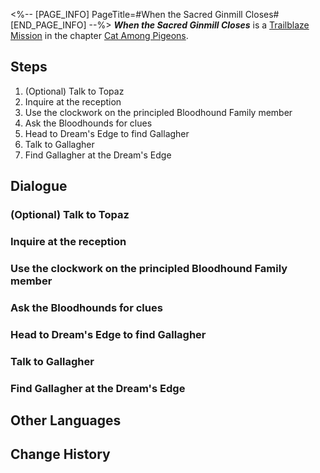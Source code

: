 <%-- [PAGE_INFO]
PageTitle=#When the Sacred Ginmill Closes#
[END_PAGE_INFO] --%>
{{Stub|Dialogue, characters, and location(s)}}
{{Mission Infobox
|id            = 1031201
|title         = 
|image         = Mission When the Sacred Ginmill Closes.png
|type          = Trailblaze
|event_name    = 
|chapter       = Cat Among Pigeons
|requirements  = [[Trailblaze Mission]] ''[[Double Indemnity]]'' completed
|summary       = Just as the investigation came to a dead end, you fortuitously ran into Topaz at the hotel lobby and successfully stumbled upon another clue &mdash; Gallagher, the Bloodhound Family's security officer. He seemed to have plenty of intel and said he wished to talk at another location.
|characters    = <!--characters that appear in this mission-->
|startLocation = <!--location as it intially appears on the mission screen-->
|world         = <!--i.e. Penacony-->
|area          = <!--i.e. A Child's Dream-->
|prev          = 
|next          = When the Sacred Ginmill Closes
|exp           = 
|credits       = 
|stellarJade   = 
|other         = 
}}
'''''When the Sacred Ginmill Closes''''' is a [[Trailblaze Mission]] in the chapter [[Cat Among Pigeons]].

==Steps==
# (Optional) Talk to Topaz
# Inquire at the reception
# Use the clockwork on the principled Bloodhound Family member
# Ask the Bloodhounds for clues
# Head to Dream's Edge to find Gallagher
# Talk to Gallagher
# Find Gallagher at the Dream's Edge

<!--
==Gameplay Notes==

--><!--
==Trial Character==

-->
==Dialogue==
{{Stub Dialogue}}
===(Optional) Talk to Topaz===
{{Mission Description|type=trailblaze|location=<!--to be added-->|Although the investigation is heading nowhere, you happen to bump into Topaz and the loyal Bloodhound members who follow her everywhere to keep a close eye on the IPC people. You have read enough detective novels to know that police officers usually have no value except supporting the detective and providing key clues. It's time for them to play their part!}}
{{Dialogue Start}}
:{{tx}}
{{Dialogue End}}

===Inquire at the reception===
{{Mission Description|type=trailblaze|location=<!--to be added-->|update|You two make it to hotel in reality to gather more information about the victims of the two homicides. Hopefully, the receptionist won't stick to their professional conduct and will drop all the right clues.}}
{{Dialogue Start}}
:{{tx}}
{{Dialogue End}}

===Use the clockwork on the principled Bloodhound Family member===
{{Mission Description|type=trailblaze|location=<!--to be added-->|update|You cross paths with the principled Bloodhound Family member once more. As he seems to remain a man of principles, you might need to resort to your old tricks to make him cooperate.}}
{{Dialogue Start}}
:{{tx}}
{{Dialogue End}}

===Ask the Bloodhounds for clues===
{{Mission Description|type=trailblaze|location=<!--to be added-->|update|Although the investigation is heading nowhere, you happen to bump into Topaz and the loyal Bloodhound members who follow her everywhere to keep a close eye on the IPC people. You have read enough detective novels to know that police officers usually have no value except supporting the detective and providing key clues. It's time for them to play their part!}}
{{Dialogue Start}}
:{{tx}}
{{Dialogue End}}

===Head to Dream's Edge to find Gallagher===
{{Mission Description|type=trailblaze|location=<!--to be added-->|update|You learn that Gallagher is currently at the Dream's Edge from some blabbing Bloodhound members. Coincidentally, you had an encounter with Gallagher before. You might be able to access the investigation scene set up by the Bloodhounds by showing your face to Gallagher and glean more information about the cases from him.}}
{{Dialogue Start}}
:{{tx}}
{{Dialogue End}}

===Talk to Gallagher===
{{Mission Description|type=trailblaze|location=<!--to be added-->|update|Seems like there are no more Bloodhounds obstructing your way, or they are simply too focused on the investigation to notice you two.<br />Anyway, make use of this opportunity to talk to the Security Officer.}}
{{Dialogue Start}}
:{{tx}}
{{Dialogue End}}

===Find Gallagher at the Dream's Edge===
{{Mission Description|type=trailblaze|location=<!--to be added-->|update|You learn that Gallagher is currently at the Dream's Edge from some blabbing Bloodhound members. Coincidentally, you had an encounter with Gallagher before. You might be able to access the investigation scene set up by the Bloodhounds by showing your face to Gallagher and glean more information about the cases from him.}}
{{Dialogue Start}}
:{{tx}}
{{Dialogue End}}

==Other Languages==
{{Other Languages
|en   = When the Sacred Ginmill Closes
|zhs  = 酒店关门之后
|zht  = 飯店關門之後
|ja   = 聖なる酒場の哀歌
|ko   = 성스러운 바가 문을 닫을 때
|es   = Cuando el hotel cierra sus puertas
|fr   = Après la fermeture des portes de l'hôtel
|ru   = Когда закрывается отель
|th   = ยามเมื่อโรงแรมปิด
|vi   = Sau Khi Khách Sạn Đóng Cửa
|de   = Wenn das Hotel schließt
|id   = Setelah Hotel Tutup
|pt   = Quando o Hotel Fecha as Portas
}}

==Change History==
{{Change History|2.1}}
